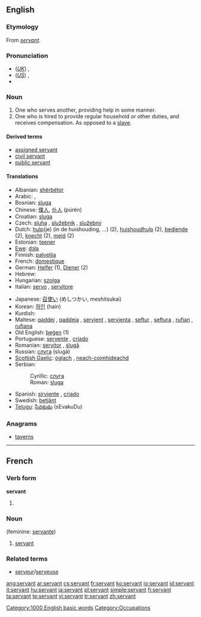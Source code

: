{{wikipedia|dab=servant (disambiguation)|servant}}
==English==

{{rank|prove|engaged|America|993|servant|doctor|Michael|fee}}

===Etymology===
From {{OF.}} ''[[#French|servant]]''.

===Pronunciation===
* (''[[Received Pronunciation|UK]]'') {{IPA|/ˈsɜːvənt/}}, {{SAMPA|/"s3:v@nt/}}
* (''[[General American|US]]'') {{IPA|/ˈsɝvənt/}}, {{SAMPA|/"s3`v@nt/}}
* {{audio|en-us-servant.ogg|Audio (US)}}

===Noun===
{{wikipedia}}
{{en-noun}}

# One who serves another, providing help in some manner.
# One who is hired to provide regular household or other duties, and receives compensation.  As opposed to a [[slave]].

====Derived terms====
* [[assigned servant]]
* [[civil servant]]
* [[public servant]]

====Translations====
{{top}}
* Albanian: [[shërbëtor]] {{m}}
* Arabic: {{ARchar|[[خادم]]}} {{IPAchar|(χádim)}} {{m}}, {{ARchar|[[خادمة]]}} {{IPAchar|(χádima)}} {{f}}
* Bosnian: [[sluga]] {{f}}
* Chinese: [[僕人]], [[仆人]] (púrén)
* Croatian: [[sluga]] {{f}}
* Czech: [[sluha]] {{m}}, [[služebník]] {{m}}, [[služebný]] {{m}}
* Dutch: [[hulp]](je) (in de huishouding, ...) (2), [[huishoudhulp]] (2), [[bediende]] (2), [[knecht]] {{m}} (2), [[meid]] {{f}} (2)
* Estonian: [[teener]]
* [[Ewe]]: [[dɔla]]
* Finnish: [[palvelija]]
* French: [[domestique]]
* German: [[Helfer]] {{m}} (1), [[Diener]] {{m}} (2)
* Hebrew: {{he-translation|עבד|eved}}
* Hungarian: [[szolga]]
* Italian: [[servo]] {{m}}, [[servitore]] {{m|f}}
{{mid}}
* Japanese: [[召使い]] (めしつかい, meshitsukai)
* Korean: [[하인]] (hain)
* Kurdish: {{KUchar|[[به‌رده‌ست]]}}
* Maltese: [[qaddej]] {{m}}, [[qaddeja]] {{f}}, [[servjent]] {{m}}, [[servjenta]] {{f}}, [[seftur]] {{m}}, [[seftura]] {{f}}, [[rufjan]] {{m}}, [[rufjana]] {{f}}
* Old English: [[þegen|þeġen]] (1)
* Portuguese: [[servente]] {{m|f}}, [[criado]] {{m}}
* Romanian: [[servitor]] {{m}}, [[slugă]] {{m}}
* Russian: [[слуга]] (slugá) {{m}}
* [[Scottish Gaelic]]: [[òglach]] {{m}}, [[neach-coimhideachd]] {{m}}
* Serbian:
*: Cyrillic: [[слуга#Serbian|слуга]] {{f}}
*: Roman: [[sluga#Serbian|sluga]] {{f}}
* Spanish: [[sirviente]] {{m|f}}, [[criado]] {{m}}
* Swedish: [[betjänt]]
* [[Telugu]]: [[సేవకుడు]] (sEvakuDu)
{{bottom}}

===Anagrams===
* [[taverns]]

[[Category:1000 English basic words]]
[[Category:Occupations]]

----

==French==

===Verb form===
'''servant'''

# {{present participle of|servir|lang=French}}

===Noun===
{{fr-noun|m}} (feminine: [[servante]])

# [[#Noun|servant]]

===Related terms===
* [[serveur]]/[[serveuse]]

[[ang:servant]]
[[ar:servant]]
[[cs:servant]]
[[fr:servant]]
[[ko:servant]]
[[io:servant]]
[[id:servant]]
[[it:servant]]
[[hu:servant]]
[[ja:servant]]
[[pl:servant]]
[[simple:servant]]
[[fi:servant]]
[[ta:servant]]
[[te:servant]]
[[vi:servant]]
[[tr:servant]]
[[zh:servant]]